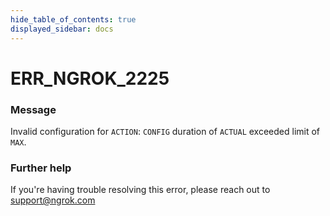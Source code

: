 ```yaml
---
hide_table_of_contents: true
displayed_sidebar: docs
---
```



# ERR_NGROK_2225

### Message

Invalid configuration for `ACTION`: `CONFIG` duration of `ACTUAL` exceeded limit of `MAX`.

<ErrorDetails error="err_ngrok_2225" />

### Further help

If you're having trouble resolving this error, please reach out to [support@ngrok.com](mailto:support@ngrok.com?subject=Help%20with%20ERR_NGROK_2225)
